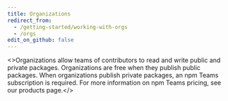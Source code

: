 ```yaml
---
title: Organizations
redirect_from:
  - /getting-started/working-with-orgs
  - /orgs
edit_on_github: false
---
```


<>Organizations allow teams of contributors to read and write public and private packages.  Organizations are free when they publish public packages.  When organizations publish private packages, an npm Teams subscription is required. For more information on npm Teams pricing, see our <Link href="https://www.npmjs.com/pricing">products page</Link>.</>

<Index />
